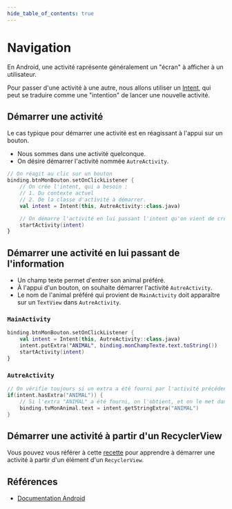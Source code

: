 ```yaml
---
hide_table_of_contents: true
---
```


# Navigation

En Android, une activité raprésente généralement un "écran" à afficher à un utilisateur.

Pour passer d'une activité à une autre, nous allons utiliser un [Intent](https://developer.android.com/reference/android/content/Intent),
qui peut se traduire comme une "intention" de lancer une nouvelle activité.

## Démarrer une activité

Le cas typique pour démarrer une activité est en réagissant à l'appui sur un bouton.

- Nous sommes dans une activité quelconque.
- On désire démarrer l'activité nommée `AutreActivity`.

```kotlin
// On réagit au clic sur un bouton
binding.btnMonBouton.setOnClickListener {
    // On crée l'intent, qui a besoin :
    // 1. Du contexte actuel
    // 2. De la classe d'activité à démarrer. 
    val intent = Intent(this, AutreActivity::class.java)

    // On démarre l'activité en lui passant l'intent qu'on vient de créer.
    startActivity(intent)
}
```

## Démarrer une activité en lui passant de l'information

- Un champ texte permet d'entrer son animal préféré.
- À l'appui d'un bouton, on souhaite démarrer l'activité `AutreActivity`.
- Le nom de l'animal préféré qui provient de `MainActivity` doit apparaître sur un `TextView` dans `AutreActivity`.

### `MainActivity`

```kotlin
binding.btnMonBouton.setOnClickListener {
    val intent = Intent(this, AutreActivity::class.java)
    intent.putExtra("ANIMAL", binding.monChampTexte.text.toString())
    startActivity(intent)
}
```

### `AutreActivity`

```kotlin
// On vérifie toujours si un extra a été fourni par l'activité précédente. 
if(intent.hasExtra("ANIMAL")) {
    // Si l'extra "ANIMAL" a été fourni, on l'obtient, et on le met dans le TextView tvMonAnimal.
    binding.tvMonAnimal.text = intent.getStringExtra("ANIMAL")
}
```

## Démarrer une activité à partir d'un RecyclerView

Vous pouvez vous référer à cette [recette](recycler-view-03-activite.mdx) pour apprendre à démarrer une activité à partir d'un élément d'un `RecyclerView`.

## Références

- [Documentation Android](https://developer.android.com/reference/android/content/Intent)